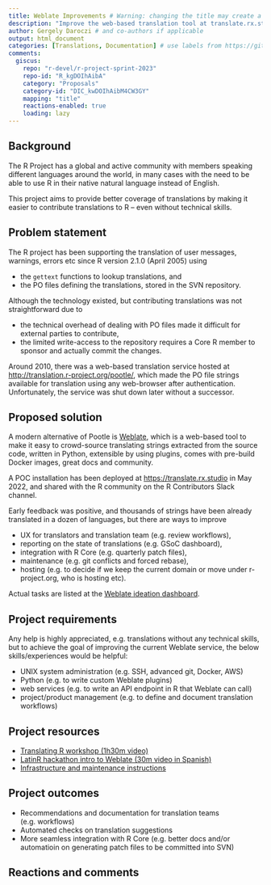 ```yaml
---
title: Weblate Improvements # Warning: changing the title may create a new Discussions thread!
description: "Improve the web-based translation tool at translate.rx.studio" # Optional short description for post on Discussions
author: Gergely Daroczi # and co-authors if applicable
output: html_document
categories: [Translations, Documentation] # use labels from https://github.com/r-devel/r-project-sprint-2023/labels
comments:
  giscus: 
    repo: "r-devel/r-project-sprint-2023"
    repo-id: "R_kgDOIhAibA"
    category: "Proposals"
    category-id: "DIC_kwDOIhAibM4CW3GY"
    mapping: "title"
    reactions-enabled: true
    loading: lazy
---
```


## Background

The R Project has a global and active community with members speaking different languages around the world, in many cases with the need to be able to use R in their native natural language instead of English.

This project aims to provide better coverage of translations by making it easier to contribute translations to R -- even without technical skills.

## Problem statement

The R project has been supporting the translation of user messages, warnings, errors etc since R version 2.1.0 (April 2005) using

-   the `gettext` functions to lookup translations, and
-   the PO files defining the translations, stored in the SVN repository.

Although the technology existed, but contributing translations was not straightforward due to

-   the technical overhead of dealing with PO files made it difficult for external parties to contribute,
-   the limited write-access to the repository requires a Core R member to sponsor and actually commit the changes.

Around 2010, there was a web-based translation service hosted at <http://translation.r-project.org/pootle/>, which made the PO file strings available for translation using any web-browser after authentication. Unfortunately, the service was shut down later without a successor.

## Proposed solution

A modern alternative of Pootle is [Weblate](https://weblate.org/en/), which is a web-based tool to make it easy to crowd-source translating strings extracted from the source code, written in Python, extensible by using plugins, comes with pre-build Docker images, great docs and community.

A POC installation has been deployed at <https://translate.rx.studio> in May 2022, and shared with the R community on the R Contributors Slack channel.

Early feedback was positive, and thousands of strings have been already translated in a dozen of languages, but there are ways to improve

-   UX for translators and translation team (e.g. review workflows),
-   reporting on the state of translations (e.g. GSoC dashboard),
-   integration with R Core (e.g. quarterly patch files),
-   maintenance (e.g. git conflicts and forced rebase),
-   hosting (e.g. to decide if we keep the current domain or move under r-project.org, who is hosting etc).

Actual tasks are listed at the [Weblate ideation dashboard](https://github.com/orgs/r-devel/projects/2).

## Project requirements

Any help is highly appreciated, e.g. translations without any technical skills, but to achieve the goal of improving the current Weblate service, the below skills/experiences would be helpful:

-   UNIX system administration (e.g. SSH, advanced git, Docker, AWS)
-   Python (e.g. to write custom Weblate plugins)
-   web services (e.g. to write an API endpoint in R that Weblate can call)
-   project/product management (e.g. to define and document translation workflows)

## Project resources

-   [Translating R workshop (1h30m video)](https://contributor.r-project.org/tutorials/translating-r-to-your-language/)
-   [LatinR hackathon intro to Weblate (30m video in Spanish)](https://contributor.r-project.org/demos/latinr-hackathon/)
-   [Infrastructure and maintenance instructions](https://github.com/r-devel/translations/wiki/Weblate-server)

## Project outcomes

-   Recommendations and documentation for translation teams (e.g. workflows)
-   Automated checks on translation suggestions
-   More seamless integration with R Core (e.g. better docs and/or automatioin on generating patch files to be committed into SVN)

## Reactions and comments

```{=html}
<!-- 
Please leave the Reactions and comments section
- a Giscus comment box will be automatically added here 
-->
```
